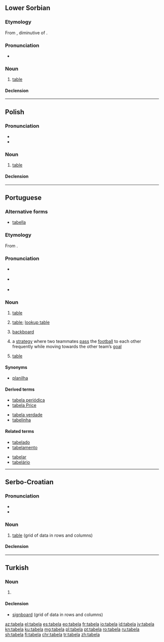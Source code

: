 ==Lower Sorbian==

===Etymology===
From {{etyl|la|dsb}} {{m|la|tabella}}, diminutive of {{m|la|tabula}}.

===Pronunciation===
* {{IPA|[taˈbɛla]|lang=dsb}}

===Noun===
{{dsb-noun|f}}

# [[table]] {{gloss|grid of data in rows and columns}}

====Declension====
{{dsb-decl-noun-5|tabe|l}}

----

==Polish==

===Pronunciation===
* {{pl-IPA}}
* {{audio|Pl-tabela.ogg|Audio|lang=pl}}

===Noun===
{{pl-noun|f}}

# [[table]] {{gloss|grid of data in rows and columns}}

====Declension====
{{pl-decl-noun
|tabela|tabele
|tabeli|tabel
|tabeli|tabelom
|tabelę|tabele
|tabelą|tabelami
|tabeli|tabelach
|tabelo|tabele
}}

----

==Portuguese==
{{wikipedia|lang=pt}}

===Alternative forms===
* [[tabella]] {{qualifier|obsolete}}

===Etymology===
From {{etyl|la|pt}} {{m|la|tabella||tablet}}.

===Pronunciation===
* {{a|Brazil}} {{IPA|/ta.ˈbɛ.la/|/ta.ˈbɛ.lɐ/|lang=pt}}
* {{a|PT}} {{IPA|/tɐ.ˈβɛ.lɐ/|lang=pt}}
* {{hyphenation|ta|be|la|lang=pt}}

===Noun===
{{pt-noun|f|s}}

# [[table]] {{gloss|grid of data in rows and columns}}
# {{lb|pt|databases}} [[table]]; [[lookup table]]
# {{lb|pt|basketball}} [[backboard]] {{gloss|flat vertical surface to which the basket is attached}}
# {{lb|pt|football}} a [[strategy]] where two teammates [[pass]] the [[football]] to each other frequently while moving towards the other team’s [[goal]]
# {{lb|pt|sports}} [[table]] {{gloss|a classification of teams or individuals based on their success}}

====Synonyms====
* {{sense|grid of data}} [[planilha]]

====Derived terms====
{{der-top}}
* [[tabela periódica]]
* [[tabela Price]]
{{der-mid}}
* [[tabela verdade]]
* [[tabelinha]]
{{der-bottom}}

====Related terms====
{{rel-top}}
* [[tabelado]]
* [[tabelamento]]
{{rel-mid}}
* [[tabelar]]
* [[tabelário]]
{{rel-bottom}}

----

==Serbo-Croatian==

===Pronunciation===
* {{IPA|/taběla/|lang=sh}}
* {{hyphenation|ta|be|la|lang=sh}}

===Noun===
{{sh-noun|g=f|head=tabèla|r|табела|табѐла}}

# [[table]] (grid of data in rows and columns)

====Declension====
{{sh-decl-noun
|tabèla|tabele
|tabele|tabélā
|tabeli|tabelama
|tabelu|tabele
|tabelo|tabele
|tabeli|tabelama
|tabelom|tabelama
}}

----

==Turkish==
{{wikipedia|lang=tr}}

===Noun===
{{tr-noun|yı|lar}}

# {{defn|tr}}

====Declension====
{{tr-noun-v|a|d}}

* [[signboard]] (grid of data in rows and columns)

[[az:tabela]]
[[el:tabela]]
[[es:tabela]]
[[eo:tabela]]
[[fr:tabela]]
[[io:tabela]]
[[id:tabela]]
[[jv:tabela]]
[[kn:tabela]]
[[ku:tabela]]
[[mg:tabela]]
[[pl:tabela]]
[[pt:tabela]]
[[ro:tabela]]
[[ru:tabela]]
[[sh:tabela]]
[[fi:tabela]]
[[chr:tabela]]
[[tr:tabela]]
[[zh:tabela]]